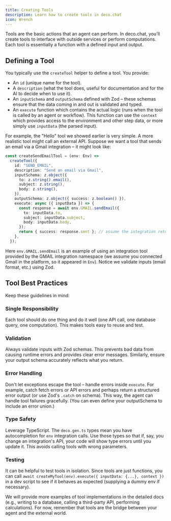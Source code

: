 ```yaml
---
title: Creating Tools
description: Learn how to create tools in deco.chat
icon: Wrench
---
```


Tools are the basic actions that an agent can perform. In deco.chat, you'll create tools to interface with outside services or perform computations. Each tool is essentially a function with a defined input and output.

## Defining a Tool

You typically use the `createTool` helper to define a tool. You provide:

- An `id` (unique name for the tool).
- A `description` (what the tool does, useful for documentation and for the AI to decide when to use it).
- An `inputSchema` and `outputSchema` defined with Zod – these schemas ensure that the data coming in and out is validated and typed.
- An `execute` function which contains the actual logic (runs when the tool is called by an agent or workflow). This function can use the `context` which provides access to the environment and other step data, or more simply use `inputData` (the parsed input).

For example, the "Hello" tool we showed earlier is very simple. A more realistic tool might call an external API. Suppose we want a tool that sends an email via a Gmail integration – it might look like:

```ts
const createSendEmailTool = (env: Env) =>
  createTool({
    id: "SEND_EMAIL",
    description: "Send an email via Gmail",
    inputSchema: z.object({
      to: z.string().email(),
      subject: z.string(),
      body: z.string(),
    }),
    outputSchema: z.object({ success: z.boolean() }),
    execute: async ({ inputData }) => {
      const response = await env.GMAIL.sendEmail({
        to: inputData.to,
        subject: inputData.subject,
        body: inputData.body,
      });
      return { success: response.sent }; // assume the integration returns a 'sent' flag
    },
  });
```

Here `env.GMAIL.sendEmail` is an example of using an integration tool provided by the GMAIL integration namespace (we assume you connected Gmail in the platform, so it appeared in `Env`). Notice we validate inputs (email format, etc.) using Zod.

## Tool Best Practices

Keep these guidelines in mind:

### Single Responsibility

Each tool should do one thing and do it well (one API call, one database query, one computation). This makes tools easy to reuse and test.

### Validation

Always validate inputs with Zod schemas. This prevents bad data from causing runtime errors and provides clear error messages. Similarly, ensure your output schema accurately reflects what you return.

### Error Handling

Don't let exceptions escape the tool – handle errors inside `execute`. For example, catch fetch errors or API errors and perhaps return a structured error output (or use Zod's `.catch` on schema). This way, the agent can handle tool failures gracefully. (You can even define your outputSchema to include an error union.)

### Type Safety

Leverage TypeScript. The `deco.gen.ts` types mean you have autocompletion for `env` integration calls. Use those types so that if, say, you change an integration's API, your code will show type errors until you update it. This avoids calling tools with wrong parameters.

### Testing

It can be helpful to test tools in isolation. Since tools are just functions, you can call `await createMyTool(env).execute({ inputData: {...}, context })` in a dev script to see if it behaves as expected (supplying a dummy env if necessary).

We will provide more examples of tool implementations in the detailed docs (e.g., writing to a database, calling a third-party API, performing calculations). For now, remember that tools are the bridge between your agent and the external world.
